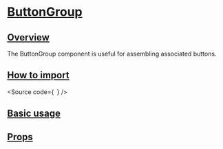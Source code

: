 
<Meta of={Stories} />

# [ButtonGroup](#buttongroup)

## [Overview](#overview)

The ButtonGroup component is useful for assembling associated buttons.

## [How to import](#how-to-import)

<Source
  code={`
`}
/>

## [Basic usage](#basic-usage)

<Canvas of={Stories.Base} />

## [Props](#props)

<ArgTypes of={Stories} />
